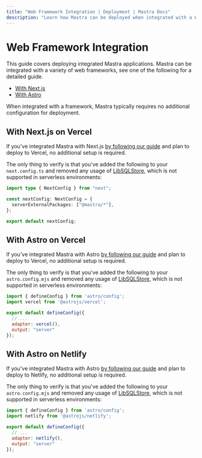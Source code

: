 ```yaml
---
title: "Web Framework Integration | Deployment | Mastra Docs"
description: "Learn how Mastra can be deployed when integrated with a Web Framework"
---
```


# Web Framework Integration

This guide covers deploying integrated Mastra applications. Mastra can be integrated with a variety of web frameworks, see one of the following for a detailed guide.

- [With Next.js](/docs/frameworks/web-frameworks/next-js)
- [With Astro](/docs/frameworks/web-frameworks/astro)

When integrated with a framework, Mastra typically requires no additional configuration for deployment.

## With Next.js on Vercel

If you've integrated Mastra with Next.js [by following our guide](/docs/frameworks/web-frameworks/next-js) and plan to deploy to Vercel, no additional setup is required.

The only thing to verify is that you've added the following to your `next.config.ts` and removed any usage of [LibSQLStore](/docs/deployment/overview), which is not supported in serverless environments:

```typescript {4} title="next.config.ts" showLineNumbers copy
import type { NextConfig } from "next";

const nextConfig: NextConfig = {
  serverExternalPackages: ["@mastra/*"],
};

export default nextConfig;
```

## With Astro on Vercel

If you've integrated Mastra with Astro [by following our guide](/docs/frameworks/web-frameworks/astro) and plan to deploy to Vercel, no additional setup is required.

The only thing to verify is that you've added the following to your `astro.config.mjs` and removed any usage of [LibSQLStore](/docs/deployment/overview), which is not supported in serverless environments:

```javascript {2,6,7} title="astro.config.mjs" showLineNumbers copy
import { defineConfig } from 'astro/config';
import vercel from '@astrojs/vercel';

export default defineConfig({
  // ...
  adapter: vercel(),
  output: "server"
});
```

## With Astro on Netlify

If you've integrated Mastra with Astro [by following our guide](/docs/frameworks/web-frameworks/astro) and plan to deploy to Netlify, no additional setup is required.

The only thing to verify is that you've added the following to your `astro.config.mjs` and removed any usage of [LibSQLStore](/docs/deployment/overview), which is not supported in serverless environments:

```javascript {2,6,7} title="astro.config.mjs" showLineNumbers copy
import { defineConfig } from 'astro/config';
import netlify from '@astrojs/netlify';

export default defineConfig({
  // ...
  adapter: netlify(),
  output: "server"
});
```
